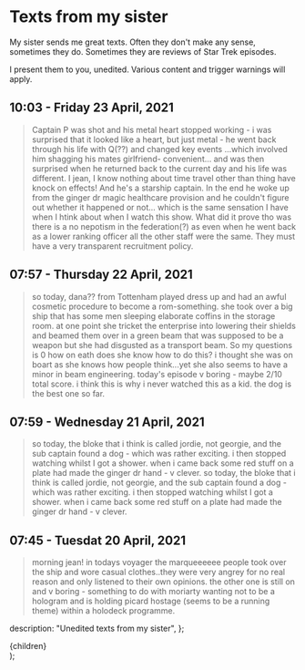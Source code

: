 

# Texts from my sister

My sister sends me great texts. Often they don't make any sense, sometimes they do. Sometimes they are reviews of Star Trek episodes.

I present them to you, unedited. Various content and trigger warnings will apply.

## 10:03 - Friday 23 April, 2021

> Captain P was shot and his metal heart stopped working - i was surprised that it looked like a heart, but just metal - he went back through his life with Q(??) and changed key events ...which involved him shagging his mates girlfriend- convenient... and was then surprised when he returned back to the current day and his life was different. I jean, I know nothing about time travel other than thing have knock on effects! And he's a starship captain. In the end he woke up from the ginger dr magic healthcare provision and he couldn't figure out whether it happened or not... which is the same sensation I have when I htink about when I watch this show. What did it prove tho was there is a no nepotism in the federation(?) as even when he went back as a lower ranking officer all the other staff were the same. They must have a very transparent recruitment policy.

## 07:57 - Thursday 22 April, 2021

> so today, dana?? from Tottenham played dress up and had an awful cosmetic procedure to become a rom-something. she took over a big ship that has some men sleeping elaborate coffins in the storage room. at one point she tricket the enterprise into lowering their shields and beamed them over in a green beam that was supposed to be a weapon but she had disgusted as a transport beam. So my questions is 0 how on eath does she know how to do this? i thought she was on boart as she knows how people think...yet she also seems to have a minor in beam engineering. today's episode v boring - maybe 2/10 total score. i think this is why i never watched this as a kid. the dog is the best one so far.

## 07:59 - Wednesday 21 April, 2021

> so today, the bloke that i think is called jordie, not georgie, and the sub captain found a dog - which was rather exciting. i then stopped watching whilst I got a shower. when i came back some red stuff on a plate had made the ginger dr hand - v clever.
> so today, the bloke that i think is called jordie, not georgie, and the sub captain found a dog - which was rather exciting. i then stopped watching whilst I got a shower. when i came back some red stuff on a plate had made the ginger dr hand - v clever.

## 07:45 - Tuesdat 20 April, 2021

> morning jean! in todays voyager the marqueeeeee people took over the ship and wore casual clothes..they were very angrey for no real reason and only listened to their own opinions. the other one is still on and v boring - something to do with moriarty wanting not to be a hologram and is holding picard hostage (seems to be a running theme) within a holodeck programme.

  description: "Unedited texts from my sister",
};

  <Layout>
    <Head pageTitle="Unedited texts from my sister" meta={meta} />
    <main id="main-content">{children}</main>
  </Layout>
);
